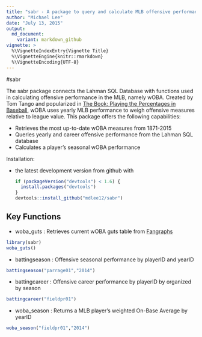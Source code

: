 ```yaml
---
title: "sabr - A package to query and calculate MLB offensive performance statistics"
author: "Michael Lee"
date: "July 13, 2015"
output:
  md_document:
    variant: markdown_github
vignette: >
  %\VignetteIndexEntry{Vignette Title}
  %\VignetteEngine{knitr::rmarkdown}
  %\VignetteEncoding{UTF-8}
---
```

#sabr

The sabr package connects the Lahman SQL Database with functions used in calculating offensive performance in the MLB, namely wOBA. Created by Tom Tango and popularized in [The Book: Playing the Percentages in Baseball](http://www.insidethebook.com/woba.shtml), wOBA uses yearly MLB performance to weigh offensive measures relative to league value. This package offers the following capabilities:

- Retrieves the most up-to-date wOBA measures from 1871-2015
- Queries yearly and career offensive performance from the Lahman SQL database
- Calculates a player's seasonal wOBA performance

Installation:

* the latest development version from github with

    ```R
    if (packageVersion("devtools") < 1.6) {
      install.packages("devtools")
    }
    devtools::install_github("mdlee12/sabr")
    ```

## Key Functions

* woba_guts : Retrieves current wOBA guts table from [Fangraphs]((http://www.fangraphs.com/guts.aspx?type=cn))
```r
library(sabr)
woba_guts()
```

* battingseason : Offensive seasonal performance by playerID and yearID
```r
battingseason("parrage01","2014")
```

* battingcareer : Offensive career performance by playerID by organized by season
```r
battingcareer("fieldpr01")
```

* woba_season : Returns a MLB player's weighted On-Base Average by yearID
```r
woba_season("fieldpr01","2014")
```

